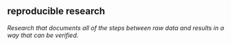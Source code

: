 ## reproducible research

<dfn>Research that documents all of the steps between raw data and results in a way that can be verified.</dfn>


